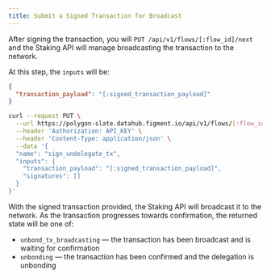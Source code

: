 ```yaml
---
title: Submit a Signed Transaction for Broadcast
---
```


After signing the transaction, you will `PUT /api/v1/flows/[:flow_id]/next` and the Staking API will manage broadcasting the transaction to the network.

At this step, the `inputs` will be:

```json
{
  "transaction_payload": "[:signed_transaction_payload]"
}
```

```bash title="Example cURL request"
curl --request PUT \
  --url https://polygon-slate.datahub.figment.io/api/v1/flows/[:flow_id]/next \
  --header 'Authorization: API_KEY' \
  --header 'Content-Type: application/json' \
  --data '{
  "name": "sign_undelegate_tx",
  "inputs": {
    "transaction_payload": "[:signed_transaction_payload]",
    "signatures": []
  }
}'
```

With the signed transaction provided, the Staking API will broadcast it to the network.
As the transaction progresses towards confirmation, the returned state will be one of:

- `unbond_tx_broadcasting` — the transaction has been broadcast and is waiting for confirmation
- `unbonding` — the transaction has been confirmed and the delegation is unbonding
